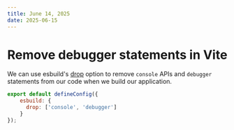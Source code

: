 ```yaml
---
title: June 14, 2025
date: 2025-06-15
---
```


# Remove debugger statements in Vite

We can use esbuild's [drop](https://esbuild.github.io/api/#drop) option to remove `console` APIs and `debugger` statements from our code when we build our application.

```js
export default defineConfig({
    esbuild: {
      drop: ['console', 'debugger']
    }
});
```
